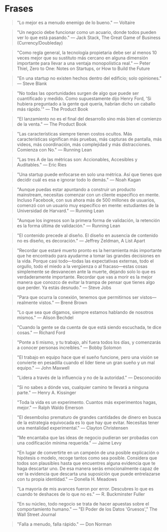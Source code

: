 # Frases

> "Lo mejor es a menudo enemigo de lo bueno."
> — Voltaire

> "Un negocio debe funcionar como un acuario, donde todos pueden ver lo que está pasando."
> — Jack Stack, The Great Game of Business (Currency/Doubleday)

> "Como regla general, la tecnología propietaria debe ser al menos 10 veces mejor que su sustituto más cercano en alguna dimensión importante para llevar a una ventaja monopolística real."
> — Peter Thiel, Zero to One: Notes on Startups, or How to Build the Future

> "En una startup no existen hechos dentro del edificio; solo opiniones."
> — Steve Blank

> "No todas las oportunidades surgen de algo que puede ser cuantificado y medido. Como supuestamente dijo Henry Ford, 'Si hubiera preguntado a la gente qué quería, habrían dicho un caballo más rápido.'"
> — The Product Book

> "El lanzamiento no es el final del desarrollo sino más bien el comienzo de la venta."
> — The Product Book

> "Las características siempre tienen costos ocultos. Más características significan más pruebas, más capturas de pantalla, más videos, más coordinación, más complejidad y más distracciones. Comienza con No."
> — Running Lean

> "Las tres A de las métricas son: Accionables, Accesibles y Auditables."
> — Eric Ries

> "Una startup puede enfocarse en solo una métrica. Así que tienes que decidir cuál es esa e ignorar todo lo demás."
> — Noah Kagan

> "Aunque puedas estar apuntando a construir un producto mainstream, necesitas comenzar con un cliente específico en mente. Incluso Facebook, con sus ahora más de 500 millones de usuarios, comenzó con un usuario muy específico en mente: estudiantes de la Universidad de Harvard."
> — Running Lean

> "Aunque los ingresos son la primera forma de validación, la retención es la forma última de validación."
> — Running Lean

> "El contenido precede al diseño. El diseño en ausencia de contenido no es diseño, es decoración."
> — Jeffrey Zeldman, A List Apart

> "Recordar que estaré muerto pronto es la herramienta más importante que he encontrado para ayudarme a tomar las grandes decisiones en la vida. Porque casi todo—todas las expectativas externas, todo el orgullo, todo el miedo a la vergüenza o al fracaso—estas cosas simplemente se desvanecen ante la muerte, dejando solo lo que es verdaderamente importante. Recordar que vas a morir es la mejor manera que conozco de evitar la trampa de pensar que tienes algo que perder. Ya estás desnudo."
> — Steve Jobs

> "Para que ocurra la conexión, tenemos que permitirnos ser vistos—realmente vistos."
> — Brené Brown

> "Lo que sea que digamos, siempre estamos hablando de nosotros mismos."
> — Alison Bechdel

> "Cuando la gente se da cuenta de que está siendo escuchada, te dice cosas."
> — Richard Ford

> "Ponte a ti mismo, y tu trabajo, ahí fuera todos los días, y comenzarás a conocer personas increíbles."
> — Bobby Solomon

> "El trabajo en equipo hace que el sueño funcione, pero una visión se convierte en pesadilla cuando el líder tiene un gran sueño y un mal equipo."
> — John Maxwell

> "Lidera a través de la influencia y no de la autoridad."
> — Desconocido

> "Si no sabes a dónde vas, cualquier camino te llevará a ninguna parte."
> — Henry A. Kissinger

> "Toda la vida es un experimento. Cuantos más experimentos hagas, mejor."
> — Ralph Waldo Emerson

> "El desembolso prematuro de grandes cantidades de dinero en busca de la estrategia equivocada es lo que hay que evitar. Necesitas tener una mentalidad experimental."
> — Clayton Christensen

> "Me encantaba que las ideas de negocio pudieran ser probadas con una codificación mínima requerida."
> — Jaime Levy

> "En lugar de convertirte en un campeón de una posible explicación o hipótesis o modelo, recoge tantos como sea posible. Considera que todos son plausibles hasta que encuentres alguna evidencia que te haga descartar uno. De esa manera serás emocionalmente capaz de ver la evidencia que descarta una suposición que puede entrelazarse con tu propia identidad."
> — Donella H. Meadows

> "La mayoría de mis avances fueron por error. Descubres lo que es cuando te deshaces de lo que no es."
> — R. Buckminster Fuller

> "En su núcleo, todo negocio se trata de hacer apuestas sobre el comportamiento humano."
> — "El Poder de los Datos 'Gruesos'," The Wall Street Journal

> "Falla a menudo, falla rápido."
> — Don Norman
